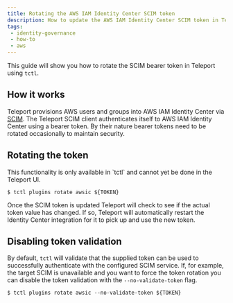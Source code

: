 ```yaml
---
title: Rotating the AWS IAM Identity Center SCIM token
description: How to update the AWS IAM Identity Center SCIM token in Teleport
tags:
 - identity-governance
 - how-to
 - aws
---
```


This guide will show you how to rotate the SCIM bearer token in Teleport using `tctl`. 

## How it works

Teleport provisions AWS users and groups into AWS IAM Identity Center via 
[SCIM](https://scim.org/). The Teleport SCIM client authenticates itself to AWS 
IAM Identity Center using a bearer token. By their nature bearer tokens need to be 
rotated occasionally to maintain security.

## Rotating the token

<Admonition>
This functionality is only available in `tctl` and cannot yet be done in the Teleport UI.
</Admonition>

```shell
$ tctl plugins rotate awsic ${TOKEN}
```

Once the SCIM token is updated Teleport will check to see if the actual token
value has changed. If so, Teleport will automatically restart the Identity Center
integration for it to pick up and use the new token.

## Disabling token validation

By default, `tctl` will validate that the supplied token can be used to successfully
authenticate with the configured SCIM service. If, for example, the target SCIM
is unavailable and you want to force the token rotation you can disable the token
validation with the `--no-validate-token` flag. 

```shell
$ tctl plugins rotate awsic --no-validate-token ${TOKEN}
```